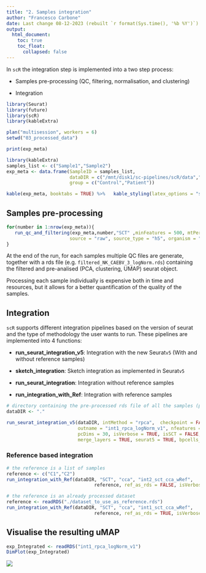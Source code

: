 ```yaml
---
title: "2. Samples integration"
author: "Francesco Carbone"
date: Last change 08-12-2023 (rebuilt `r format(Sys.time(), '%b %Y')`)
output:
  html_document:
    toc: true
    toc_float:
      collapsed: false
---
```


In `scR` the integration step is implemented into a two step process:

* Samples pre-processing (QC, filtering, normalisation, and clustering)

* Integration

```r
library(Seurat)
library(future)
library(scR)
library(kableExtra)

plan("multisession", workers = 6)
setwd("03_processed_data")

print(exp_meta) 
```

```r
library(kableExtra)
samples_list <- c("Sample1","Sample2")
exp_meta <- data.frame(SampleID = samples_list,
                       dataDIR = c("/mnt/disk1/sc-pipelines/scR/data","/mnt/disk1/projects/experiment-1"),
                       group = c("Control","Patient"))

kable(exp_meta, booktabs = TRUE) %>%   kable_styling(latex_options = "striped")

```

## Samples pre-processing

```r
for(number in 1:nrow(exp_meta)){
   run_qc_and_filtering(exp_meta,number,"SCT" ,minFeatures = 500, mtPerc = 5, 
                       source = "raw", source_type = "h5", organism = "human", isVerbose=TRUE)
}

```

At the end of the run, for each samples multiple QC files are generate, together with a rds
file (e.g. `filtered_NK_CAEBV_3_logNorm.rds`) containing the filtered and pre-analised (PCA, clustering, UMAP) seurat object. 

Processing each sample individually is expensive both in time and resources, but it allows 
for a better quantification of the quality of the samples.

## Integration

`scR` supports different integration pipelines based on the version of seurat and the type 
of methodology the user wants to run. These pipelines are implemented into 4 functions:

* **run_seurat_integration_v5**: Integration with the new Seurat`v5` (With and without reference samples)

* **sketch_integration**: Sketch integration as implemented in Seurat`v5`

* **run_seurat_integration**: Integration without reference samples 

* **run_integration_with_Ref**: Integration with reference samples 


```r

# directory containing the pre-processed rds file of all the samples (previous step)
dataDIR <- "."

run_seurat_integration_v5(dataDIR, intMethod = "rpca",  checkpoint = FALSE, 
                          outname = "int1_rpca_logNorm_v1", nfeatures = 3000, 
                          pcDims = 30, isVerbose = TRUE, isSCT = FALSE,
                          merge_layers = TRUE, seurat5 = TRUE, bpcells_dir=NULL)
```

### Reference based integration 

```r

# the reference is a list of samples
reference <- c("C1","C2")
run_integration_with_Ref(dataDIR, "SCT", "cca", "int2_sct_cca_wRef", 
                                reference, ref_as_rds = FALSE, isVerbose = TRUE)

# the reference is an already processed dataset
reference <- readRDS("./dataset_to_use_as_reference.rds")
run_integration_with_Ref(dataDIR, "SCT", "cca", "int1_sct_cca_wRef", 
                                reference, ref_as_rds = TRUE, isVerbose = TRUE)

```

## Visualise the resulting uMAP

```r
exp_Integrated <- readRDS("int1_rpca_logNorm_v1")
DimPlot(exp_Integrated)
```
![](2_integration/uMAP_res2.2.png "")

